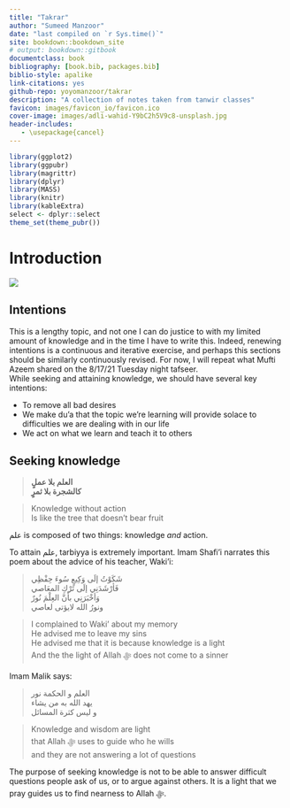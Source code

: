 ```yaml
--- 
title: "Takrar"
author: "Sumeed Manzoor"
date: "last compiled on `r Sys.time()`"
site: bookdown::bookdown_site
# output: bookdown::gitbook
documentclass: book
bibliography: [book.bib, packages.bib]
biblio-style: apalike
link-citations: yes
github-repo: yoyomanzoor/takrar
description: "A collection of notes taken from tanwir classes"
favicon: images/favicon_io/favicon.ico
cover-image: images/adli-wahid-Y9bC2h5V9c8-unsplash.jpg
header-includes:
   - \usepackage{cancel}
---
```


```r
library(ggplot2)
library(ggpubr)
library(magrittr)
library(dplyr)
library(MASS)
library(knitr)
library(kableExtra)
select <- dplyr::select
theme_set(theme_pubr())
```

# Introduction {#intro}

![](images/ds2.jpg)

## Intentions{#intent}

This is a lengthy topic, and not one I can do justice to with my limited amount of knowledge and in the time I have to write this. Indeed, renewing intentions is a continuous and iterative exercise, and perhaps this sections should be similarly continuously revised. For now, I will repeat what Mufti Azeem shared on the 8/17/21 Tuesday night tafseer.  
While seeking and attaining knowledge, we should have several key intentions:

- To remove all bad desires
- We make du'a that the topic we're learning will provide solace to difficulties we are dealing with in our life
- We act on what we learn and teach it to others

## Seeking knowledge

> **العلم بلا عملٍ**  
> **كالشجرة بلا ثمرٍ**

> Knowledge without action  
> Is like the tree that doesn't bear fruit

علم is composed of two things: knowledge *and* action.

To attain علم, tarbiyya is extremely important. Imam Shafi'i narrates this poem about the advice of his teacher, Waki'i:

> شَكَوْتُ إلَى وَكِيعٍ سُوءَ حِفْظِي  
> فَأرْشَدَنِي إلَى تَرْكِ المعَاصي  
> وَأخْبَرَنِي بأَنَّ العِلْمَ نُورٌ  
> ونورُ الله لايؤتى لعاصي

> I complained to Waki' about my memory  
> He advised me to leave my sins  
> He advised me that it is because knowledge is a light  
> And the the light of Allah ﷻ does not come to a sinner

Imam Malik says:

> العلم و الحكمة نور  
> يهد الله به من يشاء  
> و ليس كثرة المسائل

> Knowledge and wisdom are light  
> that Allah ﷻ uses to guide who he wills  
> and they are not answering a lot of questions

The purpose of seeking knowledge is not to be able to answer difficult questions people ask of us, or to argue against others. It is a light that we pray guides us to find nearness to Allah ﷻ.
